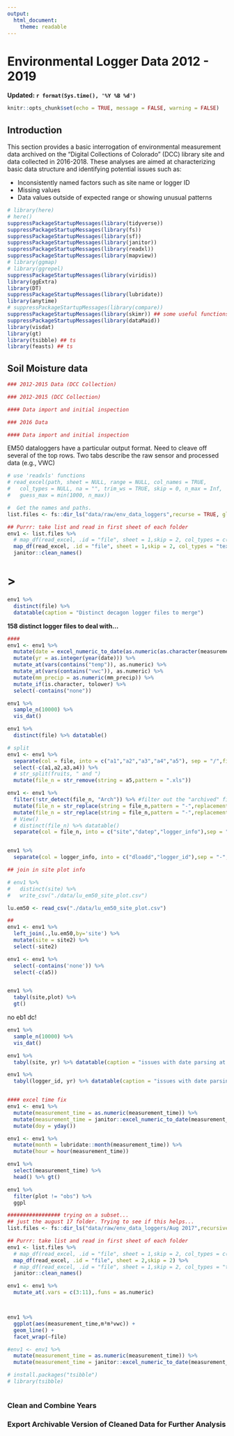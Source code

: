 ```yaml
---
output: 
  html_document: 
    theme: readable
---
```

# Environmental Logger Data 2012 - 2019

**Updated: `r format(Sys.time(), '%Y %B %d')`**


```r
knitr::opts_chunk$set(echo = TRUE, message = FALSE, warning = FALSE)

```


## Introduction

This section provides a basic interrogation of environmental measurement data archived on the "Digital Collections of Colorado" (DCC) library site and data collected in 2016-2018. These analyses are aimed at characterizing basic data structure and identifying potential issues such as:

* Inconsistently named factors such as site name or logger ID    
* Missing values  
* Data values outside of expected range or showing unusual patterns


```r

# library(here)
# here()
suppressPackageStartupMessages(library(tidyverse))
suppressPackageStartupMessages(library(fs))
suppressPackageStartupMessages(library(sf))
suppressPackageStartupMessages(library(janitor))
suppressPackageStartupMessages(library(readxl))
suppressPackageStartupMessages(library(mapview))
# library(ggmap)
# library(ggrepel)
suppressPackageStartupMessages(library(viridis))
library(ggExtra)
library(DT)
suppressPackageStartupMessages(library(lubridate))
library(anytime)
# suppressPackageStartupMessages(library(compare))
suppressPackageStartupMessages(library(skimr)) ## some useful functions
suppressPackageStartupMessages(library(dataMaid))
library(visdat)
library(gt)
library(tsibble) ## ts
library(feasts) ## ts

```

## Soil Moisture data 

```r
### 2012-2015 Data (DCC Collection)

### 2012-2015 (DCC Collection)

#### Data import and initial inspection 

### 2016 Data 

#### Data import and initial inspection 
```


EM50 dataloggers have a particular output format. Need to cleave off several of the top rows.
Two tabs describe the raw sensor and processed data (e.g., VWC)

```r

# use 'readxls' functions
# read_excel(path, sheet = NULL, range = NULL, col_names = TRUE,
#   col_types = NULL, na = "", trim_ws = TRUE, skip = 0, n_max = Inf,
#   guess_max = min(1000, n_max))

#  Get the names and paths. 
list.files <- fs::dir_ls("data/raw/env_data_loggers",recurse = TRUE, glob = "*.xls")

## Purrr: take list and read in first sheet of each folder
env1 <- list.files %>%
  # map_df(read_excel, .id = "file", sheet = 1,skip = 2, col_types = c("text","date", "numeric", "numeric","numeric","numeric","numeric","numeric")) %>%
  map_df(read_excel, .id = "file", sheet = 1,skip = 2, col_types = "text") %>% # have to specify the "text" otherwise it fubars the guessing of data types with the date
  janitor::clean_names() 

```
# >
```r
env1 %>% 
  distinct(file) %>% 
  datatable(caption = "Distinct decagon logger files to merge")
```

**158 distinct logger files to deal with...**

```r

####
env1 <- env1 %>% 
  mutate(date = excel_numeric_to_date(as.numeric(as.character(measurement_time)), date_system = "modern"))  %>%
  mutate(yr = as.integer(year(date))) %>% 
  mutate_at(vars(contains("temp")), as.numeric) %>% 
  mutate_at(vars(contains("vwc")), as.numeric) %>% 
  mutate(mm_precip = as.numeric(mm_precip)) %>% 
  mutate_if(is.character, tolower) %>% 
  select(-contains("none"))

env1 %>% 
  sample_n(10000) %>% 
  vis_dat()

env1 %>% 
  distinct(file) %>% datatable()

```

```r
# split 
env1 <- env1 %>% 
  separate(col = file, into = c("a1","a2","a3","a4","a5"), sep = "/",fill = "right", remove = FALSE) %>% 
  select(-c(a1,a2,a3,a4)) %>%
  # str_split(fruits, " and ")
  mutate(file_n = str_remove(string = a5,pattern = ".xls")) 

env1 <- env1 %>%
  filter(!str_detect(file_n, "Arch")) %>% #filter out the "archived" files
  mutate(file_n = str_replace(string = file_n,pattern = "-",replacement = " ")) %>% 
  mutate(file_n = str_replace(string = file_n,pattern = "-",replacement = " ")) %>% 
  # View()
  # distinct(file_n) %>% datatable()
  separate(col = file_n, into = c("site","datep","logger_info"),sep = " ",remove = FALSE) 


env1 %>%
  separate(col = logger_info, into = c("dloadd","logger_id"),sep = "-",remove = FALSE) 

```

```r
## join in site plot info

# env1 %>% 
#   distinct(site) %>% 
#   write_csv("./data/lu_em50_site_plot.csv")

lu.em50 <- read_csv("./data/lu_em50_site_plot.csv")

##
env1 <- env1 %>% 
  left_join(.,lu.em50,by='site') %>% 
  mutate(site = site2) %>% 
  select(-site2)

env1 <- env1 %>% 
  select(-contains('none')) %>% 
  select(-c(a5))



```

```r

env1 %>% 
  tabyl(site,plot) %>% 
  gt() 


```

no eb1 dc!

```r
env1 %>% 
  sample_n(10000) %>% 
  vis_dat()

```

```r

env1 %>% 
  tabyl(site, yr) %>% datatable(caption = "issues with date parsing at 'Rose'")

env1 %>% 
  tabyl(logger_id, yr) %>% datatable(caption = "issues with date parsing at 'Rose'")


#### excel time fix
env1 <- env1 %>% 
  mutate(measurement_time = as.numeric(measurement_time)) %>%
  mutate(measurement_time = janitor::excel_numeric_to_date(measurement_time, date_system = "modern", include_time = TRUE)) %>% 
  mutate(doy = yday())

env1 <- env1 %>% 
  mutate(month = lubridate::month(measurement_time)) %>% 
  mutate(hour = hour(measurement_time)) 

env1 %>%
  select(measurement_time) %>% 
  head() %>% gt()

```

```r
env1 %>% 
  filter(plot != "obs") %>% 
  ggpl

```


```r
################# trying on a subset...
## just the august 17 folder. Trying to see if this helps...
list.files <- fs::dir_ls("data/raw/env_data_loggers/Aug 2017",recursive = TRUE, glob = "*.xls")

## Purrr: take list and read in first sheet of each folder
env1 <- list.files %>%
  # map_df(read_excel, .id = "file", sheet = 1,skip = 2, col_types = c("text","date", "numeric", "numeric","numeric","numeric","numeric","numeric")) %>%
  map_df(read_excel, .id = "file", sheet = 2,skip = 2) %>%
  # map_df(read_excel, .id = "file", sheet = 1,skip = 2, col_types = "text") %>% # have to specify the "text" otherwise it fubars the guessing of data types with the date
  janitor::clean_names() 

env1 <- env1 %>% 
  mutate_at(.vars = c(3:11),.funs = as.numeric) 



env1 %>% 
  ggplot(aes(measurement_time,m³m³vwc)) +
  geom_line() +
  facet_wrap(~file)

#env1 <- env1 %>%
  mutate(measurement_time = as.numeric(measurement_time)) %>%
  mutate(measurement_time = janitor::excel_numeric_to_date(measurement_time, date_system = "modern", include_time = TRUE))

```

```r
# install.packages("tsibble")
# library(tsibble)



```


### Clean and Combine Years

### Export Archivable Version of Cleaned Data for Further Analysis 


#